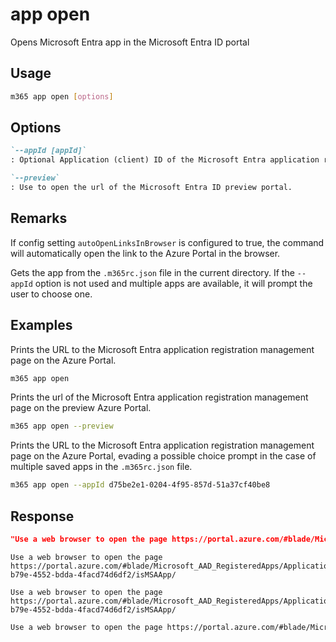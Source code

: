 
# app open

Opens Microsoft Entra app in the Microsoft Entra ID portal

## Usage

```sh
m365 app open [options]
```

## Options

```md definition-list
`--appId [appId]`
: Optional Application (client) ID of the Microsoft Entra application registration to open. Uses the app from the `.m365rc.json` file corresponding to the `appId`. If multiple apps are available, this will evade the prompt to choose an app. If the `appId` is not available in the list of apps, an error is thrown.

`--preview`
: Use to open the url of the Microsoft Entra ID preview portal.
```

<Global />

## Remarks

If config setting `autoOpenLinksInBrowser` is configured to true, the command will automatically open the link to the Azure Portal in the browser.

Gets the app from the `.m365rc.json` file in the current directory. If the `--appId` option is not used and multiple apps are available, it will prompt the user to choose one.

## Examples

Prints the URL to the Microsoft Entra application registration management page on the Azure Portal. 

```sh
m365 app open
```

Prints the url of the Microsoft Entra application registration management page on the preview Azure Portal.

```sh
m365 app open --preview
```

Prints the URL to the Microsoft Entra application registration management page on the Azure Portal, evading a possible choice prompt in the case of multiple saved apps in the `.m365rc.json` file. 

```sh
m365 app open --appId d75be2e1-0204-4f95-857d-51a37cf40be8 
```

## Response

<Tabs>
  <TabItem value="JSON">

  ```json
  "Use a web browser to open the page https://portal.azure.com/#blade/Microsoft_AAD_RegisteredApps/ApplicationMenuBlade/Overview/appId/02f9ff8c-b79e-4552-bdda-4facd74d6df2/isMSAApp/"
  ```

  </TabItem>
  <TabItem value="Text">

  ```text
  Use a web browser to open the page https://portal.azure.com/#blade/Microsoft_AAD_RegisteredApps/ApplicationMenuBlade/Overview/appId/02f9ff8c-b79e-4552-bdda-4facd74d6df2/isMSAApp/
  ```

  </TabItem>
  <TabItem value="CSV">

  ```csv
  Use a web browser to open the page https://portal.azure.com/#blade/Microsoft_AAD_RegisteredApps/ApplicationMenuBlade/Overview/appId/02f9ff8c-b79e-4552-bdda-4facd74d6df2/isMSAApp/
  ```

  </TabItem>
  <TabItem value="Markdown">

  ```md
  Use a web browser to open the page https://portal.azure.com/#blade/Microsoft_AAD_RegisteredApps/ApplicationMenuBlade/Overview/appId/02f9ff8c-b79e-4552-bdda-4facd74d6df2/isMSAApp/
  ```

  </TabItem>
</Tabs>

